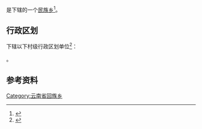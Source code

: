 {{中国乡级行政区|53/03/26/208/000}}

'''{{PAGENAMEBASE}}'''是{{PRC admin/fullname|53/03/26/208/000|3}}下辖的一个[[民族乡|民族乡]]<ref>{{PRC admin/ref sgc|{{PRC admin/parent|53/03/26/208/000}}}}</ref>。

== 行政区划 ==
{{PAGENAMEBASE}}下辖以下村级行政区划单位<ref>{{PRC admin/ref sgc|53/03/26/208/000}}</ref>：

{{PRC admin/children|53/03/26/208/000}}。

== 参考资料 ==
{{reflist}}

{{云南行政区划小作品}}
{{PRC admin/navcat|53/03/26/208/000}}
[[Category:云南省回族乡|Category:云南省回族乡]]